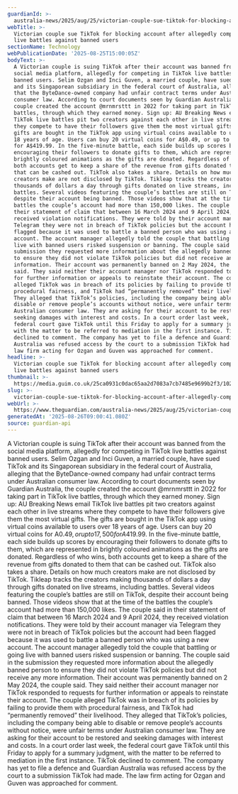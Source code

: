 ```yaml
---
guardianId: >-
  australia-news/2025/aug/25/victorian-couple-sue-tiktok-for-blocking-account-after-allegedly-competing-in-live-battles-against-banned-users-ntwnfb
webTitle: >-
  Victorian couple sue TikTok for blocking account after allegedly competing in
  live battles against banned users
sectionName: Technology
webPublicationDate: '2025-08-25T15:00:05Z'
bodyText: >-
  A Victorian couple is suing TikTok after their account was banned from the
  social media platform, allegedly for competing in TikTok live battles against
  banned users. Selim Ozgan and Inci Guven, a married couple, have sued TikTok
  and its Singaporean subsidiary in the federal court of Australia, alleging
  that the ByteDance-owned company had unfair contract terms under Australian
  consumer law. According to court documents seen by Guardian Australia, the
  couple created the account @mrnmrsttt in 2022 for taking part in TikTok live
  battles, through which they earned money. Sign up: AU Breaking News email
  TikTok live battles pit two creators against each other in live streams where
  they compete to have their followers give them the most virtual gifts. The
  gifts are bought in the TikTok app using virtual coins available to users over
  18 years of age. Users can buy 20 virtual coins for A$0.49, or up to 17,500
  for A$419.99. In the five-minute battle, each side builds up scores by
  encouraging their followers to donate gifts to them, which are represented in
  brightly coloured animations as the gifts are donated. Regardless of who wins,
  both accounts get to keep a share of the revenue from gifts donated to them
  that can be cashed out. TikTok also takes a share. Details on how much
  creators make are not disclosed by TikTok. Tikleap tracks the creators making
  thousands of dollars a day through gifts donated on live streams, including
  battles. Several videos featuring the couple’s battles are still on TikTok,
  despite their account being banned. Those videos show that at the time of the
  battles the couple’s account had more than 150,000 likes. The couple said in
  their statement of claim that between 16 March 2024 and 9 April 2024, they
  received violation notifications. They were told by their account manager via
  Telegram they were not in breach of TikTok policies but the account had been
  flagged because it was used to battle a banned person who was using a new
  account. The account manager allegedly told the couple that battling or going
  live with banned users risked suspension or banning. The couple said in the
  submission they requested more information about the allegedly banned person
  to ensure they did not violate TikTok policies but did not receive any more
  information. Their account was permanently banned on 2 May 2024, the couple
  said. They said neither their account manager nor TikTok responded to requests
  for further information or appeals to reinstate their account. The couple
  alleged TikTok was in breach of its policies by failing to provide them with
  procedural fairness, and TikTok had “permanently removed” their livelihood.
  They alleged that TikTok’s policies, including the company being able to
  disable or remove people’s accounts without notice, were unfair terms under
  Australian consumer law. They are asking for their account to be restored and
  seeking damages with interest and costs. In a court order last week, the
  federal court gave TikTok until this Friday to apply for a summary judgment,
  with the matter to be referred to mediation in the first instance. TikTok
  declined to comment. The company has yet to file a defence and Guardian
  Australia was refused access by the court to a submission TikTok had made. The
  law firm acting for Ozgan and Guven was approached for comment.
headline: >-
  Victorian couple sue TikTok for blocking account after allegedly competing in
  live battles against banned users
thumbnail: >-
  https://media.guim.co.uk/25ca0931c0dac65aa2d7083a7cb7485e9699b2f3/1028_0_6880_5504/500.jpg
slug: >-
  victorian-couple-sue-tiktok-for-blocking-account-after-allegedly-competing-in-live-battles-against-banned-users
webUrl: >-
  https://www.theguardian.com/australia-news/2025/aug/25/victorian-couple-sue-tiktok-for-blocking-account-after-allegedly-competing-in-live-battles-against-banned-users-ntwnfb
generatedAt: '2025-08-26T09:00:41.080Z'
source: guardian-api
---
```

A Victorian couple is suing TikTok after their account was banned from the social media platform, allegedly for competing in TikTok live battles against banned users. Selim Ozgan and Inci Guven, a married couple, have sued TikTok and its Singaporean subsidiary in the federal court of Australia, alleging that the ByteDance-owned company had unfair contract terms under Australian consumer law. According to court documents seen by Guardian Australia, the couple created the account @mrnmrsttt in 2022 for taking part in TikTok live battles, through which they earned money. Sign up: AU Breaking News email TikTok live battles pit two creators against each other in live streams where they compete to have their followers give them the most virtual gifts. The gifts are bought in the TikTok app using virtual coins available to users over 18 years of age. Users can buy 20 virtual coins for A$0.49, or up to 17,500 for A$419.99. In the five-minute battle, each side builds up scores by encouraging their followers to donate gifts to them, which are represented in brightly coloured animations as the gifts are donated. Regardless of who wins, both accounts get to keep a share of the revenue from gifts donated to them that can be cashed out. TikTok also takes a share. Details on how much creators make are not disclosed by TikTok. Tikleap tracks the creators making thousands of dollars a day through gifts donated on live streams, including battles. Several videos featuring the couple’s battles are still on TikTok, despite their account being banned. Those videos show that at the time of the battles the couple’s account had more than 150,000 likes. The couple said in their statement of claim that between 16 March 2024 and 9 April 2024, they received violation notifications. They were told by their account manager via Telegram they were not in breach of TikTok policies but the account had been flagged because it was used to battle a banned person who was using a new account. The account manager allegedly told the couple that battling or going live with banned users risked suspension or banning. The couple said in the submission they requested more information about the allegedly banned person to ensure they did not violate TikTok policies but did not receive any more information. Their account was permanently banned on 2 May 2024, the couple said. They said neither their account manager nor TikTok responded to requests for further information or appeals to reinstate their account. The couple alleged TikTok was in breach of its policies by failing to provide them with procedural fairness, and TikTok had “permanently removed” their livelihood. They alleged that TikTok’s policies, including the company being able to disable or remove people’s accounts without notice, were unfair terms under Australian consumer law. They are asking for their account to be restored and seeking damages with interest and costs. In a court order last week, the federal court gave TikTok until this Friday to apply for a summary judgment, with the matter to be referred to mediation in the first instance. TikTok declined to comment. The company has yet to file a defence and Guardian Australia was refused access by the court to a submission TikTok had made. The law firm acting for Ozgan and Guven was approached for comment.
